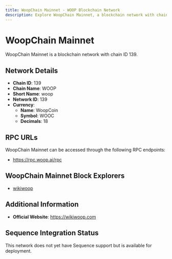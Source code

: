 ```yaml
--- 
title: WoopChain Mainnet - WOOP Blockchain Network
description: Explore WoopChain Mainnet, a blockchain network with chain ID 139. Learn about its native currency, WoopCoin, and how to interact with the network.
---
```


# WoopChain Mainnet

WoopChain Mainnet is a blockchain network with chain ID 139.

## Network Details

- **Chain ID**: 139
- **Chain Name**: WOOP
- **Short Name**: woop
- **Network ID**: 139
- **Currency**: 
  - **Name**: WoopCoin
  - **Symbol**: WOOC
  - **Decimals**: 18

## RPC URLs

WoopChain Mainnet can be accessed through the following RPC endpoints:

- https://rpc.woop.ai/rpc

## WoopChain Mainnet Block Explorers

- [wikiwoop](https://explorer.wikiwoop.com)

## Additional Information

- **Official Website**: https://wikiwoop.com

## Sequence Integration Status

This network does not yet have Sequence support but is available for deployment.
